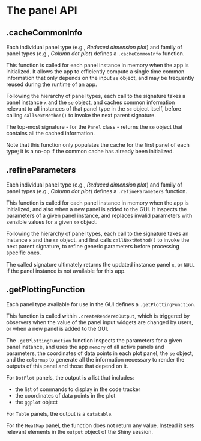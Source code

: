 # The panel API {#api}

## .cacheCommonInfo

Each individual panel type (e.g., _Reduced dimension plot_) and family of panel types (e.g., _Column dot plot_) defines a `.cacheCommonInfo` function.

This function is called for each panel instance in memory when the app is initialized.
It allows the app to efficiently compute a single time common information that only depends on the input `se` object, and may be frequently reused during the runtime of an app.

Following the hierarchy of panel types, each call to the signature takes a panel instance `x` and the `se` object, and caches common information relevant to all instances of that panel type in the `se` object itself, before calling `callNextMethod()` to invoke the next parent signature.

The top-most signature - for the `Panel` class - returns the `se` object that contains all the cached information.

Note that this function only populates the cache for the first panel of each type; it is a no-op if the common cache has already been initialized.

## .refineParameters

Each individual panel type (e.g., _Reduced dimension plot_) and family of panel types (e.g., _Column dot plot_) defines a `.refineParameters` function.

This function is called for each panel instance in memory when the app is initialized, and also when a new panel is added to the GUI.
It inspects the parameters of a given panel instance, and replaces invalid parameters with sensible values for a given `se` object.

Following the hierarchy of panel types, each call to the signature takes an instance `x` and the `se` object, and first calls `callNextMethod()` to invoke the next parent signature, to refine generic parameters before processing specific ones.

The called signature ultimately returns the updated instance panel `x`, or `NULL` if the panel instance is not available for this app.

## .getPlottingFunction

Each panel type available for use in the GUI defines a `.getPlottingFunction`.

This function is called within `.createRenderedOutput`, which is triggered by observers when the value of the panel input widgets are changed by users, or when a new panel is added to the GUI.

The `.getPlottingFunction` function inspects the parameters for a given panel instance, and uses the app `memory` of all active panels and parameters, the coordinates of data points in each plot panel, the `se` object, and the `colormap` to generate all the information necessary to render the outputs of this panel and those that depend on it.

For `DotPlot` panels, the output is a list that includes:

- the list of commands to display in the code tracker
- the coordinates of data points in the plot
- the `ggplot` object

For `Table` panels, the output is a `datatable`.

For the `HeatMap` panel, the function does not return any value.
Instead it sets relevant elements in the `output` object of the Shiny session.
